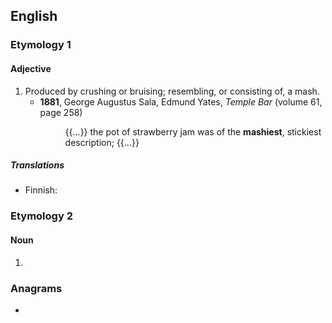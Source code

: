 ==English==

===Etymology 1===
{{suffix|en|mash|y}}

====Adjective====
{{en-adj|pen.ismaen}}

# Produced by crushing or bruising; resembling, or consisting of, a mash.
#* '''1881''', George Augustus Sala, ‎Edmund Yates, ''Temple Bar'' (volume 61, page 258)
#*: {{...}} the pot of strawberry jam was of the '''mashiest''', stickiest description; {{...}}

=====Translations=====
{{trans-top|resembling or consisting of mash}}
* Finnish: {{t|fi|soseinen}}
{{trans-mid}}
{{trans-bottom}}

===Etymology 2===

====Noun====
{{en-noun}}

# {{alt form|en|mashie||golf club}}

===Anagrams===
* {{anagrams|en|a=ahmsy|Shamy}}